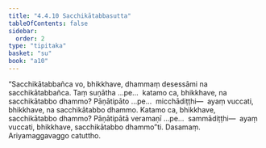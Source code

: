 ```yaml
---
title: "4.4.10 Sacchikātabbasutta"
tableOfContents: false
sidebar:
  order: 2
type: "tipitaka"
basket: "su"
book: "a10"
---
```



<DynamicBreadcrumb />

<Division number="198" book="a10" bookNo="17" page="487">

<Paragraph number="1382" book="a10">
“Sacchikātabbañca vo, bhikkhave, dhammaṃ desessāmi na sacchikātabbañca. Taṃ suṇātha …pe…  katamo ca, bhikkhave, na sacchikātabbo dhammo? Pāṇātipāto …pe…  micchādiṭṭhi—  ayaṃ vuccati, bhikkhave, na sacchikātabbo dhammo.
</Paragraph>

<Paragraph number="1383" book="a10">
Katamo ca, bhikkhave, sacchikātabbo dhammo? Pāṇātipātā veramaṇī …pe…  sammādiṭṭhi—  ayaṃ vuccati, bhikkhave, sacchikātabbo dhammo”ti.

</Paragraph>
</Division>

<Paragraph number="1384" type="center" book="a10">
Dasamaṃ.



</Paragraph>

<Paragraph number="1385" type="center" book="a10">
Ariyamaggavaggo catuttho.
</Paragraph>